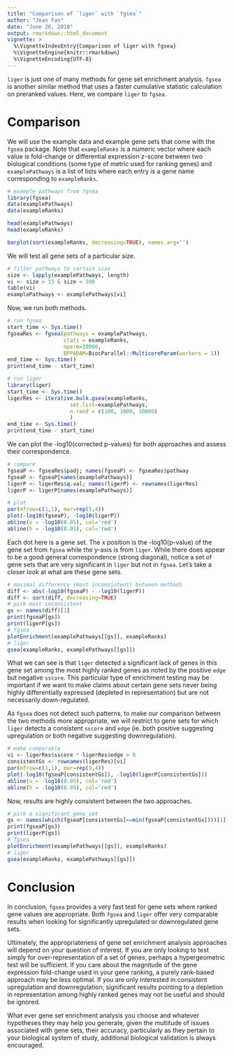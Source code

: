 ```yaml
---
title: "Comparison of `liger` with `fgsea`"
author: "Jean Fan"
date: "June 26, 2018"
output: rmarkdown::html_document
vignette: >
  %\VignetteIndexEntry{Comparison of liger with fgsea}
  %\VignetteEngine{knitr::rmarkdown}
  %\VignetteEncoding{UTF-8}
---
```


`liger` is just one of many methods for gene set enrichment analysis. `fgsea` is another similar method that uses a faster cumulative statistic calculation on preranked values. Here, we compare `liger` to `fgsea`.

# Comparison

We will use the example data and example gene sets that come with the `fgsea` package. Note that `exampleRanks` is a numeric vector where each value is fold-change or differential expression z-score between two biological conditions (some type of metric used for ranking genes) and `examplePathways` is a list of lists where each entry is a gene name corresponding to `exampleRanks`.

```r
# example pathways from fgsea
library(fgsea)
data(examplePathways)
data(exampleRanks)

head(examplePathways)
head(exampleRanks)

barplot(sort(exampleRanks, decreasing=TRUE), names.arg='')
```

We will test all gene sets of a particular size.

```r
# filter pathways to certain size
size <- lapply(examplePathways, length)
vi <- size > 15 & size < 500
table(vi)
examplePathways <- examplePathways[vi]
```

Now, we run both methods. 

```r
# run fgsea
start_time <- Sys.time()
fgseaRes <- fgsea(pathways = examplePathways, 
                  stats = exampleRanks,
                  nperm=10000,
                  BPPARAM=BiocParallel::MulticoreParam(workers = 1))
end_time <- Sys.time()
print(end_time - start_time)

# run liger
library(liger)
start_time <- Sys.time()
ligerRes <- iterative.bulk.gsea(exampleRanks, 
                    set.list=examplePathways,
                    n.rand = c(100, 1000, 10000)
                    )
end_time <- Sys.time()
print(end_time - start_time)
```

We can plot the -log10(corrected p-values) for both approaches and assess their correspondence.

```r
# compare 
fgseaP <- fgseaRes$padj; names(fgseaP) <- fgseaRes$pathway
fgseaP <- fgseaP[names(examplePathways)]
ligerP <- ligerRes$q.val; names(ligerP) <- rownames(ligerRes)
ligerP <- ligerP[names(examplePathways)]

# plot
par(mfrow=c(1,1), mar=rep(5,4))
plot(-log10(fgseaP), -log10(ligerP))
abline(v = -log10(0.05), col='red')
abline(h = -log10(0.05), col='red')
```

Each dot here is a gene set. The x position is the -log10(p-value) of the gene set from `fgsea` while the y-axis is from `liger`. While there does appear to be a good general correspondence (strong diagonal), notice a set of gene sets that are very significant in `liger` but not in `fgsea`. Let's take a closer look at what are these gene sets.

```r
# maximal difference (most inconsistent) between methods
diff <- abs(-log10(fgseaP) - -log10(ligerP))
diff <- sort(diff, decreasing=TRUE)
# pick most inconsistent
gs <- names(diff)[1]
print(fgseaP[gs])
print(ligerP[gs])
# fgsea
plotEnrichment(examplePathways[[gs]], exampleRanks) 
# liger
gsea(exampleRanks, examplePathways[[gs]])
```

What we can see is that `liger` detected a significant lack of genes in this gene set among the most highly ranked genes as noted by the positive `edge` but negative `sscore`. This particular type of enrichment testing may be important if we want to make claims about certain gene sets never being highly differentially expressed (depleted in representation) but are not necessarily down-regulated. 

As `fgsea` does not detect such patterns, to make our comparison between the two methods more appropriate, we will restrict to gene sets for which `liger` detects a consistent `sscore` and `edge` (ie. both positive suggesting upregulation or both negative suggesting downregulation). 

```r
# make comparable
vi <- ligerRes$sscore * ligerRes$edge > 0
consistentGs <- rownames(ligerRes)[vi]
par(mfrow=c(1,1), mar=rep(5,4))
plot(-log10(fgseaP[consistentGs]), -log10(ligerP[consistentGs]))
abline(v = -log10(0.05), col='red')
abline(h = -log10(0.05), col='red')
```

Now, results are highly consistent between the two approaches. 

```r
# pick a significant gene set
gs <- names(which(fgseaP[consistentGs]==min(fgseaP[consistentGs])))[1]
print(fgseaP[gs])
print(ligerP[gs])
# fgsea
plotEnrichment(examplePathways[[gs]], exampleRanks) 
# liger
gsea(exampleRanks, examplePathways[[gs]])
```

# Conclusion

In conclusion, `fgsea` provides a very fast test for gene sets where ranked gene values are appropriate. Both `fgsea` and `liger` offer very comparable results when looking for significantly upregulated or downregulated gene sets. 

Ultimately, the appropriateness of gene set enrichment analysis approaches will depend on your question of interest. If you are only looking to test simply for over-representation of a set of genes, perhaps a hypergeometric test will be sufficient. If you care about the magnitude of the gene expression fold-change used in your gene ranking, a purely rank-based approach may be less optimal. If you are only interested in consistent upregulation and downregulation, significant results pointing to a depletion in representation among highly ranked genes may not be useful and should be ignored. 

What ever gene set enrichment analysis you choose and whatever hypotheses they may help you generate, given the multitude of issues associated with gene sets, their accuracy, particularly as they pertain to your biological system of study, additional biological validation is always encouraged. 
